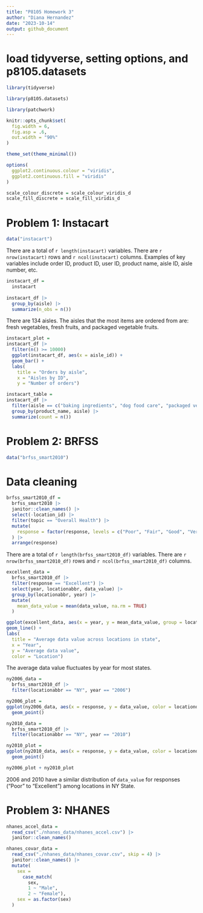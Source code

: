 ```yaml
---
title: "P8105 Homework 3"
author: "Diana Hernandez"
date: "2023-10-14"
output: github_document
---
```


# load tidyverse, setting options, and p8105.datasets

```r
library(tidyverse)

library(p8105.datasets)

library(patchwork)

knitr::opts_chunk$set(
  fig.width = 6,
  fig.asp = .6,
  out.width = "90%"
)

theme_set(theme_minimal())

options(
  ggplot2.continuous.colour = "viridis",
  ggplot2.continuous.fill = "viridis"
)

scale_colour_discrete = scale_colour_viridis_d
scale_fill_discrete = scale_fill_viridis_d
```

# Problem 1: Instacart

```r
data("instacart")
```

There are a total of `r length(instacart)` variables. There are `r nrow(instacart)` rows and `r ncol(instacart)` columns. Examples of key variables include order ID, product ID, user ID, product name, aisle ID, aisle number, etc. 

```r
instacart_df = 
  instacart
  
instacart_df |>
  group_by(aisle) |>
  summarize(n_obs = n())
```

There are 134 aisles. The aisles that the most items are ordered from are: fresh vegetables, fresh fruits, and packaged vegetable fruits. 

```r
instacart_plot = 
instacart_df |>
  filter(n() >= 10000)
  ggplot(instacart_df, aes(x = aisle_id)) + 
  geom_bar() +
  labs(
    title = "Orders by aisle",
    x = "Aisles by ID",
    y = "Number of orders")
```

```r
instacart_table =
instacart_df |> 
  filter(aisle == c("baking ingredients", "dog food care", "packaged vegetables fruits")) |>
  group_by(product_name, aisle) |> 
  summarize(count = n()) 
```

# Problem 2: BRFSS

```r
data("brfss_smart2010")
```

# Data cleaning

```r
brfss_smart2010_df = 
  brfss_smart2010 |>
  janitor::clean_names() |>
  select(-location_id) |>
  filter(topic == "Overall Health") |>
  mutate(
    response = factor(response, levels = c("Poor", "Fair", "Good", "Very Good", "Excellent"))
  ) |>
  arrange(response)
```

There are a total of `r length(brfss_smart2010_df)` variables. There are `r nrow(brfss_smart2010_df)` rows and `r ncol(brfss_smart2010_df)` columns.

```r
excellent_data =
  brfss_smart2010_df |>
  filter(response == "Excellent") |>
  select(year, locationabbr, data_value) |>
  group_by(locationabbr, year) |>
  mutate(
    mean_data_value = mean(data_value, na.rm = TRUE)
  ) 

ggplot(excellent_data, aes(x = year, y = mean_data_value, group = locationabbr, color = locationabbr)) +
geom_line() +
labs(
  title = "Average data value across locations in state",
  x = "Year",
  y = "Average data value",
  color = "Location")
```

The average data value fluctuates by year for most states.

```r
ny2006_data =
  brfss_smart2010_df |>
  filter(locationabbr == "NY", year == "2006")

ny2006_plot =
ggplot(ny2006_data, aes(x = response, y = data_value, color = locationdesc)) +
  geom_point()

ny2010_data =
  brfss_smart2010_df |>
  filter(locationabbr == "NY", year == "2010")

ny2010_plot =
ggplot(ny2010_data, aes(x = response, y = data_value, color = locationdesc)) +
  geom_point()

ny2006_plot + ny2010_plot
```

2006 and 2010 have a similar distribution of `data_value` for responses (“Poor” to “Excellent”) among locations in NY State.

# Problem 3: NHANES

```r
nhanes_accel_data = 
  read_csv("./nhanes_data/nhanes_accel.csv") |>
  janitor::clean_names() 
```

```r
nhanes_covar_data = 
  read_csv("./nhanes_data/nhanes_covar.csv", skip = 4) |>
  janitor::clean_names() |>
  mutate(
    sex =
      case_match(
        sex,
        1 ~ "Male",
        2 ~ "Female"),
    sex = as.factor(sex)
  ) 
```



